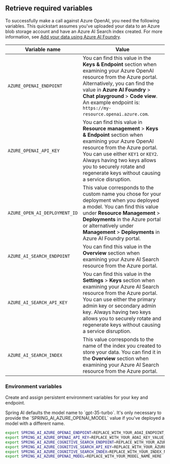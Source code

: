 ---
---

## Retrieve required variables

To successfully make a call against Azure OpenAI, you need the following variables. This quickstart assumes you've uploaded your data to an Azure blob storage account and have an Azure AI Search index created. For more information, see [Add your data using Azure AI Foundry](../use-your-data-quickstart).

| Variable name      | Value                                                                                                                                                                                                                                                                                                                     |
|--------------------|---------------------------------------------------------------------------------------------------------------------------------------------------------------------------------------------------------------------------------------------------------------------------------------------------------------------------|
| `AZURE_OPENAI_ENDPOINT`     | You can find this value in the **Keys & Endpoint** section when examining your Azure OpenAI resource from the Azure portal. Alternatively, you can find the value in **Azure AI Foundry** > **Chat playground** > **Code view**. An example endpoint is: `https://my-resource.openai.azure.com`.                           |
| `AZURE_OPENAI_API_KEY`          | You can find this value in **Resource management** > **Keys & Endpoint** section when examining your Azure OpenAI resource from the Azure portal. You can use either `KEY1` or `KEY2`. Always having two keys allows you to securely rotate and regenerate keys without causing a service disruption.                     |
| `AZURE_OPEN_AI_DEPLOYMENT_ID` | This value corresponds to the custom name you chose for your deployment when you deployed a model. You can find this value under **Resource Management** > **Deployments** in the Azure portal or alternatively under **Management** > **Deployments** in Azure AI Foundry portal.                                                |
| `AZURE_AI_SEARCH_ENDPOINT`   | You can find this value in the **Overview** section when examining your Azure AI Search resource from the Azure portal.                                                                                                                                                                                            |
| `AZURE_AI_SEARCH_API_KEY`        | You can find this value in the **Settings** > **Keys** section when examining your Azure AI Search resource from the Azure portal. You can use either the primary admin key or secondary admin key. Always having two keys allows you to securely rotate and regenerate keys without causing a service disruption. |
| `AZURE_AI_SEARCH_INDEX`      | This value corresponds to the name of the index you created to store your data. You can find it in the **Overview** section when examining your Azure AI Search resource from the Azure portal.                                                                                                                    |

### Environment variables

Create and assign persistent environment variables for your key and endpoint.


<AzureKeyVault />

<Note>
Spring AI defaults the model name to `gpt-35-turbo`. It's only necessary to provide the `SPRING_AI_AZURE_OPENAI_MODEL` value if you've deployed a model with a different name.
</Note>

```bash
export SPRING_AI_AZURE_OPENAI_ENDPOINT=REPLACE_WITH_YOUR_AOAI_ENDPOINT_VALUE_HERE
export SPRING_AI_AZURE_OPENAI_API_KEY=REPLACE_WITH_YOUR_AOAI_KEY_VALUE_HERE
export SPRING_AI_AZURE_COGNITIVE_SEARCH_ENDPOINT=REPLACE_WITH_YOUR_AZURE_SEARCH_RESOURCE_VALUE_HERE
export SPRING_AI_AZURE_COGNITIVE_SEARCH_API_KEY=REPLACE_WITH_YOUR_AZURE_SEARCH_RESOURCE_KEY_VALUE_HERE
export SPRING_AI_AZURE_COGNITIVE_SEARCH_INDEX=REPLACE_WITH_YOUR_INDEX_NAME_HERE
export SPRING_AI_AZURE_OPENAI_MODEL=REPLACE_WITH_YOUR_MODEL_NAME_HERE
```
